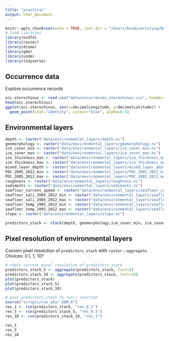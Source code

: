 ```yaml
---
title: "practical"
output: html_document
---
```


```r
knitr::opts_chunk$set(echo = TRUE, root.dir = "/Users/biodiversityaq/Desktop/EGABIcourse19/docs/course_material/exercises/")
# load libraries
library(ncdf4)
library(raster)
library(dismo)
library(gbm)
library(usdm)
library(tidyverse)
```

## Occurrence data
Explore occurrence records
```r
occ.sterechinus <- read.csv("data/occurrences_sterechinus.csv", header=T, sep=";")
head(occ.sterechinus)
ggplot(occ.sterechinus, aes(x=decimalLongitude, y=decimalLatitude)) +
  geom_point(stat="identity", colour="blue", alpha=0.5)
```

## Environmental layers
```r
depth <- raster("data/environmental_layers/depth.nc")
geomorphology <- raster("data/environmental_layers/geomorphology.nc")
ice_cover_min <- raster("data/environmental_layers/ice_cover_min.nc")
ice_cover_max <- raster("data/environmental_layers/ice_cover_max.nc")
ice_thickness_min <- raster("data/environmental_layers/ice_thickness_min.nc")
ice_thickness_max <- raster("data/environmental_layers/ice_thickness_max.nc")
mixed_layer_depth <- raster("data/environmental_layers/mixed_layer_depth.nc")
POC_2005_2012_min <- raster("data/environmental_layers/POC_2005_2012_min.nc")
POC_2005_2012_max <- raster("data/environmental_layers/POC_2005_2012_max.nc")
roughness <- raster("data/environmental_layers/roughness.nc")
sediments <- raster("data/environmental_layers/sediments.nc")
seafloor_current_speed <- raster("data/environmental_layers/seafloor_current_speed.nc")
seafloor_sali_2005_2012_min <- raster("data/environmental_layers/seafloor_sali_2005_2012_min.nc")
seafloor_sali_2005_2012_max <- raster("data/environmental_layers/seafloor_sali_2005_2012_max.nc")
seafloor_temp_2005_2012_min <- raster("data/environmental_layers/seafloor_temp_2005_2012_min.nc")
seafloor_temp_2005_2012_max <- raster("data/environmental_layers/seafloor_temp_2005_2012_max.nc")
slope <- raster("data/environmental_layers/slope.nc")

predictors_stack <- stack(depth, geomorphology,ice_cover_min, ice_cover_max, ice_thickness_min, ice_thickness_max, mixed_layer_depth, POC_2005_2012_min, POC_2005_2012_max, roughness, sediments, seafloor_current_speed, seafloor_sali_2005_2012_max, seafloor_temp_2005_2012_max, slope)
```


## Pixel resolution of environmental layers

Convert  pixel resolution of `predictors_stack` with `raster::aggregate`. 
Choices: 0.1, 1, 10?
```r
# check current pixel resolution of predictors_stack
predictors_stack_5 <- aggregate(predictors_stack, fact=5)
predictors_stack_10 <- aggregate(predictors_stack, fact=10)
plot(predictors_stack)
plot(predictors_stack_5)
plot(predictors_stack_10)

# pass predictors_stack to run() function
source("scripts/run_yOur_SDM.R")
res_1 <- run(predictors_stack, "res_0.1")
res_5 <- run(predictors_stack_5, "res_0.5")
res_10 <- run(predictors_stack_10, "res_1")

res_1
res_5
res_10
```



